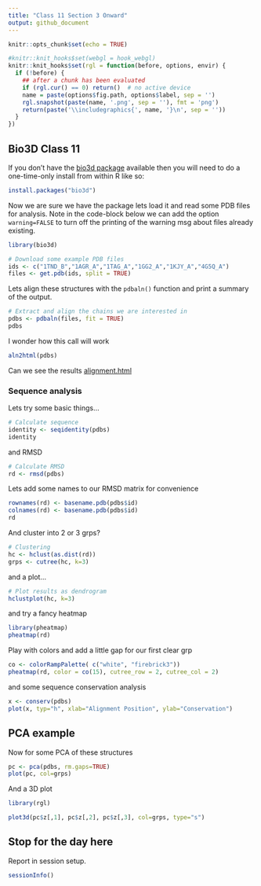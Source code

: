 ```yaml
---
title: "Class 11 Section 3 Onward"
output: github_document
---
```


```r
knitr::opts_chunk$set(echo = TRUE)
```

```r
#knitr::knit_hooks$set(webgl = hook_webgl)
knitr::knit_hooks$set(rgl = function(before, options, envir) {
  if (!before) {
    ## after a chunk has been evaluated
    if (rgl.cur() == 0) return()  # no active device
    name = paste(options$fig.path, options$label, sep = '')
    rgl.snapshot(paste(name, '.png', sep = ''), fmt = 'png')
    return(paste('\\includegraphics{', name, '}\n', sep = ''))
  }
})
```

## Bio3D Class 11

If you don't have the [bio3d package](http://thegrantlab.org/bio3d/) available then you will need to do a one-time-only install from within R like so:

```r
install.packages("bio3d")
```


Now we are sure we have the package lets load it and read some PDB files for analysis. Note in the code-block below we can add the option `warning=FALSE` to turn off the printing of the warning msg about files already existing.

```r
library(bio3d)

# Download some example PDB files 
ids <- c("1TND_B","1AGR_A","1TAG_A","1GG2_A","1KJY_A","4G5Q_A")
files <- get.pdb(ids, split = TRUE)
```

Lets align these structures with the `pdbaln()` function and print a summary of the output.

```r
# Extract and align the chains we are interested in  
pdbs <- pdbaln(files, fit = TRUE)
pdbs
```

I wonder how this call will work

```r
aln2html(pdbs)
```

Can we see the results [alignment.html](alignment.html)


### Sequence analysis

Lets try some basic things...

```r
# Calculate sequence 
identity <- seqidentity(pdbs)
identity
```

and RMSD



```r
# Calculate RMSD  
rd <- rmsd(pdbs)   
```

Lets add some names to our RMSD matrix for convenience

```r
rownames(rd) <- basename.pdb(pdbs$id)
colnames(rd) <- basename.pdb(pdbs$id)
rd
```

And cluster into 2 or 3 grps?

```r
# Clustering  
hc <- hclust(as.dist(rd))  
grps <- cutree(hc, k=3) 
```

and a plot...

```r
# Plot results as dendrogram  
hclustplot(hc, k=3)
```



and try a fancy heatmap

```r
library(pheatmap)
pheatmap(rd)
```

Play with colors and add a little gap for our first clear grp

```r
co <- colorRampPalette( c("white", "firebrick3"))
pheatmap(rd, color = co(15), cutree_row = 2, cutree_col = 2)
```

and some sequence conservation analysis

```r
x <- conserv(pdbs)
plot(x, typ="h", xlab="Alignment Position", ylab="Conservation")
```

## PCA example

Now for some PCA of these structures

```r
pc <- pca(pdbs, rm.gaps=TRUE)
plot(pc, col=grps)
```

And a 3D plot

```r
library(rgl)

plot3d(pc$z[,1], pc$z[,2], pc$z[,3], col=grps, type="s")
```

## Stop for the day here 

Report in session setup.
```r
sessionInfo()
```

